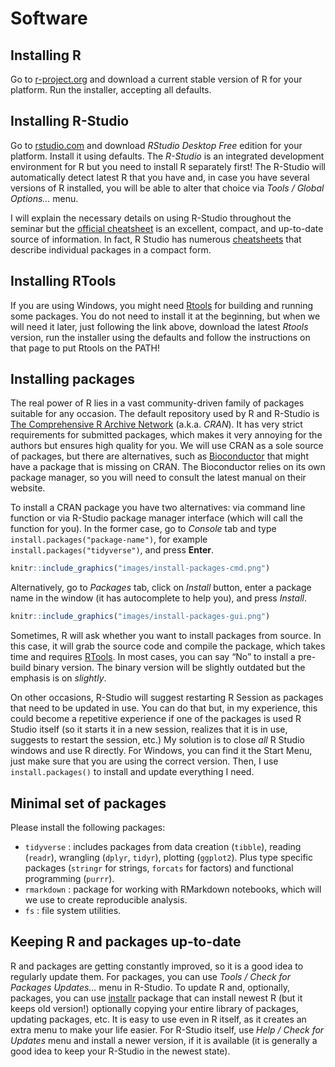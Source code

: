 # Software {#software -}

## Installing R {- #install-r}

Go to [r-project.org](https://cloud.r-project.org/) and download a current stable version of R for your platform. Run the installer, accepting all defaults.

## Installing R-Studio {- #install-rstudio}
Go to [rstudio.com](https://rstudio.com/products/rstudio/download/) and download _RStudio Desktop Free_ edition for your platform. Install it using defaults. The _R-Studio_ is an integrated development environment for R but you need to install R separately first! The R-Studio will automatically detect latest R that you have and, in case you have several versions of R installed, you will be able to alter that choice via _Tools / Global Options..._ menu.

I will explain the necessary details on using R-Studio throughout the seminar but the [official cheatsheet](https://github.com/rstudio/cheatsheets/raw/master/rstudio-ide.pdf) is an excellent, compact, and up-to-date source of information. In fact, R Studio has numerous [cheatsheets](https://rstudio.com/resources/cheatsheets/) that describe individual packages in a compact form.

## Installing RTools {- #install-rtools}
If you are using Windows, you might need [Rtools](https://cran.r-project.org/bin/windows/Rtools/) for building and running some packages. You do not need to install it at the beginning, but when we will need it later, just following the link above, download the latest _Rtools_ version, run the installer using the defaults and follow the instructions on that page to put Rtools on the PATH!

## Installing packages {- #install.packages}
The real power of R lies in a vast community-driven family of packages suitable for any occasion. The default repository used by R and R-Studio is [The Comprehensive R Archive Network](https://cran.r-project.org/) (a.k.a. _CRAN_). It has very strict requirements for submitted packages, which makes it very annoying for the authors but ensures high quality for you. We will use CRAN as a sole source of packages, but there are alternatives, such as [Bioconductor](http://www.bioconductor.org/) that might have a package that is missing on CRAN. The Bioconductor relies on its own package manager, so you will need to consult the latest manual on their website.

To install a CRAN package you have two alternatives: via command line function or via R-Studio package manager interface (which will call the function for you). In the former case, go to _Console_ tab and type `install.packages("package-name")`, for example `install.packages("tidyverse")`, and press **Enter**.

```r
knitr::include_graphics("images/install-packages-cmd.png")
```

Alternatively, go to _Packages_ tab, click on _Install_ button, enter a package name in the window (it has autocomplete to help you), and press _Install_.

```r
knitr::include_graphics("images/install-packages-gui.png")
```

Sometimes, R will ask whether you want to install packages from source. In this case, it will grab the source code and compile the package, which takes time and requires [RTools](#install-rtools). In most cases, you can say "No" to install a pre-build binary version. The binary version will be slightly outdated but the emphasis is on _slightly_.

On other occasions, R-Studio will suggest restarting R Session as packages that need to be updated in use. You can do that but, in my experience, this could become a repetitive experience if one of the packages is used R Studio itself (so it starts it in a new session, realizes that it is in use, suggests to restart the session, etc.) My solution is to close _all_ R Studio windows and use R directly. For Windows, you can find it the Start Menu, just make sure that you are using the correct version. Then, I use `install.packages()` to install and update everything I need.

## Minimal set of packages {-}
Please install the following packages:

* `tidyverse` : includes packages from data creation (`tibble`), reading (`readr`), wrangling (`dplyr`, `tidyr`), plotting (`ggplot2`). Plus type specific packages (`stringr` for strings, `forcats` for factors) and functional programming (`purrr`).
* `rmarkdown` : package for working with RMarkdown notebooks, which will we use to create reproducible analysis.
* `fs` : file system utilities.

## Keeping R and packages up-to-date {- #installr}
R and packages are getting constantly improved, so it is a good idea to regularly update them. For packages, you can use _Tools / Check for Packages Updates..._ menu in R-Studio. To update R and, optionally, packages, you can use [installr](https://www.r-project.org/nosvn/pandoc/installr.html) package that can install newest R (but it keeps old version!) optionally copying your entire library of packages, updating packages, etc. It is easy to use even in R itself, as it creates an extra menu to make your life easier. For R-Studio itself, use _Help / Check for Updates_ menu and install a newer version, if it is available (it is generally a good idea to keep your R-Studio in the newest state).
